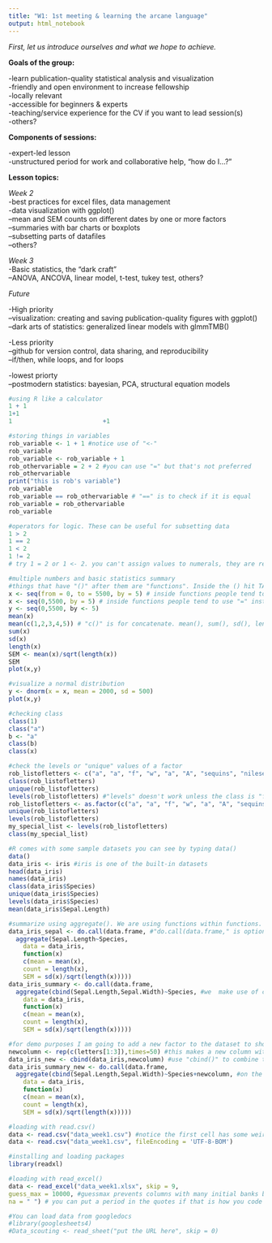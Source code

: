 ```yaml
---
title: "W1: 1st meeting & learning the arcane language"
output: html_notebook
---
```


*First, let us introduce ourselves and what we hope to achieve.  *

**Goals of the group:**  
  
-learn publication-quality statistical analysis and visualization  
-friendly and open environment to increase fellowship  
-locally relevant  
-accessible for beginners & experts  
-teaching/service experience for the CV if you want to lead session(s)  
-others?  
  
  
**Components of sessions:**  
  
-expert-led lesson  
-unstructured period for work and collaborative help, "how do I...?"  
  
  
**Lesson topics:**  
  
*Week 2*  
-best practices for excel files, data management  
-data visualization with ggplot()  
--mean and SEM counts on different dates by one or more factors  
--summaries with bar charts or boxplots  
--subsetting parts of datafiles  
--others?  

*Week 3*  
-Basic statistics, the "dark craft"  
--ANOVA, ANCOVA, linear model, t-test, tukey test, others?  

*Future* 
  
-High priority  
--visualization: creating and saving publication-quality figures with ggplot()  
--dark arts of statistics: generalized linear models with glmmTMB()  
  
-Less priority  
--github for version control, data sharing, and reproducibility  
--if/then, while loops, and for loops  
  
-lowest priorty  
--postmodern statistics: bayesian, PCA, structural equation models  


```r
#using R like a calculator
1 + 1
1+1
1                         +1

#storing things in variables
rob_variable <- 1 + 1 #notice use of "<-"
rob_variable
rob_variable <- rob_variable + 1
rob_othervariable = 2 + 2 #you can use "=" but that's not preferred
rob_othervariable
print("this is rob's variable")
rob_variable
rob_variable == rob_othervariable # "==" is to check if it is equal
rob_variable = rob_othervariable 
rob_variable

#operators for logic. These can be useful for subsetting data
1 > 2
1 == 2
1 < 2
1 != 2
# try 1 = 2 or 1 <- 2. you can't assign values to numerals, they are reserved.

#multiple numbers and basic statistics summary
#things that have "()" after them are "functions". Inside the () hit TAB to see what arguments it likes
x <- seq(from = 0, to = 5500, by = 5) # inside functions people tend to use "=" instead of "<-", but the latter works
x <- seq(0,5500, by = 5) # inside functions people tend to use "=" instead of "<-", but the latter works
y <- seq(0,5500, by <- 5)
mean(x)
mean(c(1,2,3,4,5)) # "c()" is for concatenate. mean(), sum(), sd(), length() are all functions that R "knows"
sum(x)
sd(x)
length(x)
SEM <- mean(x)/sqrt(length(x))
SEM
plot(x,y)

#visualize a normal distribution
y <- dnorm(x = x, mean = 2000, sd = 500)
plot(x,y)

#checking class
class(1)
class("a")
b <- "a"
class(b)
class(x)

#check the levels or "unique" values of a factor
rob_listofletters <- c("a", "a", "f", "w", "a", "A", "sequins", "nileseldredge")
class(rob_listofletters)
unique(rob_listofletters)
levels(rob_listofletters) #"levels" doesn't work unless the class is "factor" instead of "character"
rob_listofletters <- as.factor(c("a", "a", "f", "w", "a", "A", "sequins", "nileseldredge"))
unique(rob_listofletters)
levels(rob_listofletters)
my_special_list <- levels(rob_listofletters)
class(my_special_list)
```

```r
#R comes with some sample datasets you can see by typing data()
data()
data_iris <- iris #iris is one of the built-in datasets
head(data_iris)
names(data_iris)
class(data_iris$Species)
unique(data_iris$Species)
levels(data_iris$Species)
mean(data_iris$Sepal.Length)

#summarize using aggregate(). We are using functions within functions.
data_iris_sepal <- do.call(data.frame, #"do.call(data.frame," is optional but helps put in good format for downstream processing
  aggregate(Sepal.Length~Species,
    data = data_iris,
    function(x)
    c(mean = mean(x),
    count = length(x),
    SEM = sd(x)/sqrt(length(x)))))
data_iris_summary <- do.call(data.frame,
  aggregate(cbind(Sepal.Length,Sepal.Width)~Species, #we  make use of cbind() within aggregate() to summarize multiple "y"s
    data = data_iris,
    function(x)
    c(mean = mean(x),
    count = length(x),
    SEM = sd(x)/sqrt(length(x)))))

#for demo purposes I am going to add a new factor to the dataset to show how to aggregate by multiple things
newcolumn <- rep(c(letters[1:3]),times=50) #this makes a new column with a bunch of letters
data_iris_new <- cbind(data_iris,newcolumn) #use "cbind()" to combine the columns
data_iris_summary_new <- do.call(data.frame,
  aggregate(cbind(Sepal.Length,Sepal.Width)~Species+newcolumn, #on the right side of the "~", you can list multiple things to summarize by using "+"
    data = data_iris,
    function(x)
    c(mean = mean(x),
    count = length(x),
    SEM = sd(x)/sqrt(length(x)))))
```

```r
#loading with read.csv()
data <- read.csv("data_week1.csv") #notice the first cell has some weird characters, this the file encoding for csvs and we don't want to read it
data <- read.csv("data_week1.csv", fileEncoding = 'UTF-8-BOM')

#installing and loading packages
library(readxl)

#loading with read_excel()
data <- read_excel("data_week1.xlsx", skip = 9,
guess_max = 10000, #guessmax prevents columns with many initial banks being imported as a logical FALSE for not NAs)
na = " ") # you can put a period in the quotes if that is how you code blanks.

#You can load data from googledocs
#library(googlesheets4)
#Data_scouting <- read_sheet("put the URL here", skip = 0)
```
